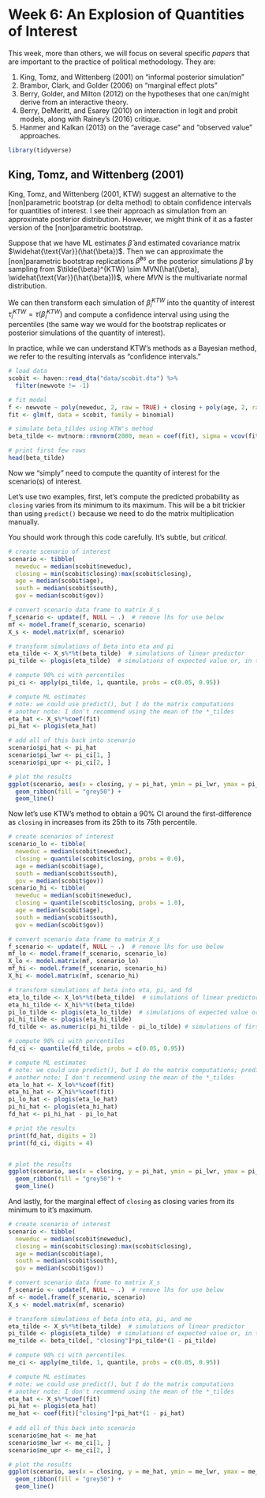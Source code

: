 
# Week 6: An Explosion of Quantities of Interest

This week, more than others, we will focus on several specific *papers* that are important to the practice of political methodology. They are:

1. King, Tomz, and Wittenberg (2001) on "informal posterior simulation"
1. Brambor, Clark, and Golder (2006) on "marginal effect plots"
1. Berry, Golder, and Milton (2012) on the hypotheses that one can/might derive from an interactive theory.
1. Berry, DeMeritt, and Esarey (2010) on interaction in logit and probit models, along with Rainey's (2016) critique.
1. Hanmer and Kalkan (2013) on the "average case" and "observed value" approaches.




```r
library(tidyverse)
```

## King, Tomz, and Wittenberg (2001)

King, Tomz, and Wittenberg (2001, KTW) suggest an alternative to the [non]parametric bootstrap (or delta method) to obtain confidence intervals for quantities of interest. I see their approach as simulation from an approximate posterior distribution. However, we might think of it as a faster version of the [non]parametric bootstrap. 

Suppose that we have ML estimates $\hat{\beta}$ and estimated covariance matrix $\widehat{\text{Var}}(\hat{\beta})$. Then we can approximate the [non]parametric bootstrap replications $\hat{\beta}^{bs}$ or the posterior simulations $\tilde{\beta}$ by sampling from $\tilde{\beta}^{KTW} \sim MVN(\hat{\beta}, \widehat{\text{Var}}(\hat{\beta}))$, where $MVN$ is the multivariate normal distribution.

We can then transform each simulation of $\tilde{\beta}^{KTW}_i$ into the quantity of interest $\tilde{\tau}^{KTW}_i = \tau \left( \tilde{\beta}^{KTW}_i \right)$ and compute a confidence interval using using the percentiles (the same way we would for the bootstrap replicates or posterior simulations of the quantity of interest).

In practice, while we can understand KTW's methods as a Bayesian method, we refer to the resulting intervals as "confidence intervals."


```r
# load data
scobit <- haven::read_dta("data/scobit.dta") %>%
  filter(newvote != -1) 

# fit model
f <- newvote ~ poly(neweduc, 2, raw = TRUE) + closing + poly(age, 2, raw = TRUE) + south + gov
fit <- glm(f, data = scobit, family = binomial)

# simulate beta_tildes using KTW's method
beta_tilde <- mvtnorm::rmvnorm(2000, mean = coef(fit), sigma = vcov(fit))

# print first few rows
head(beta_tilde)
```

Now we "simply" need to compute the quantity of interest for the scenario(s) of interest. 

Let's use two examples, first, let's compute the predicted probability as `closing` varies from its minimum to its maximum. This will be a bit trickier than using `predict()` because we need to do the matrix multiplication manually.

You should work through this code carefully. It's subtle, but *critical*.

```r
# create scenario of interest
scenario <- tibble(
  neweduc = median(scobit$neweduc),
  closing = min(scobit$closing):max(scobit$closing),
  age = median(scobit$age),
  south = median(scobit$south),
  gov = median(scobit$gov)) 

# convert scenario data frame to matrix X_s
f_scenario <- update(f, NULL ~ .)  # remove lhs for use below
mf <- model.frame(f_scenario, scenario)
X_s <- model.matrix(mf, scenario)

# transform simulations of beta into eta and pi
eta_tilde <- X_s%*%t(beta_tilde)  # simulations of linear predictor
pi_tilde <- plogis(eta_tilde)  # simulations of expected value or, in this case, "predicted probability"

# compute 90% ci with percentiles
pi_ci <- apply(pi_tilde, 1, quantile, probs = c(0.05, 0.95))

# compute ML estimates
# note: we could use predict(), but I do the matrix computations
# another note: I don't recommend using the mean of the *_tildes
eta_hat <- X_s%*%coef(fit)
pi_hat <- plogis(eta_hat)

# add all of this back into scenario
scenario$pi_hat <- pi_hat
scenario$pi_lwr <- pi_ci[1, ]
scenario$pi_upr <- pi_ci[2, ]

# plot the results
ggplot(scenario, aes(x = closing, y = pi_hat, ymin = pi_lwr, ymax = pi_upr)) + 
  geom_ribbon(fill = "grey50") + 
  geom_line()
```

Now let's use KTW's method to obtain a 90% CI around the first-difference as `closing` in increases from its 25th to its 75th percentile.

```r
# create scenarios of interest
scenario_lo <- tibble(
  neweduc = median(scobit$neweduc),
  closing = quantile(scobit$closing, probs = 0.0),
  age = median(scobit$age),
  south = median(scobit$south),
  gov = median(scobit$gov))
scenario_hi <- tibble(
  neweduc = median(scobit$neweduc),
  closing = quantile(scobit$closing, probs = 1.0),
  age = median(scobit$age),
  south = median(scobit$south),
  gov = median(scobit$gov))

# convert scenario data frame to matrix X_s
f_scenario <- update(f, NULL ~ .)  # remove lhs for use below
mf_lo <- model.frame(f_scenario, scenario_lo)
X_lo <- model.matrix(mf, scenario_lo)
mf_hi <- model.frame(f_scenario, scenario_hi)
X_hi <- model.matrix(mf, scenario_hi)

# transform simulations of beta into eta, pi, and fd
eta_lo_tilde <- X_lo%*%t(beta_tilde)  # simulations of linear predictor
eta_hi_tilde <- X_hi%*%t(beta_tilde)
pi_lo_tilde <- plogis(eta_lo_tilde)  # simulations of expected value or, in this case, "predicted probability"
pi_hi_tilde <- plogis(eta_hi_tilde) 
fd_tilde <- as.numeric(pi_hi_tilde - pi_lo_tilde) # simulations of first-difference; as.numeric() needed b/c it's a matrix and I to simplify it to a vector

# compute 90% ci with percentiles
fd_ci <- quantile(fd_tilde, probs = c(0.05, 0.95))

# compute ML estimates
# note: we could use predict(), but I do the matrix computations; predict() will be more reliable
# another note: I don't recommend using the mean of the *_tildes
eta_lo_hat <- X_lo%*%coef(fit)
eta_hi_hat <- X_hi%*%coef(fit)
pi_lo_hat <- plogis(eta_lo_hat)
pi_hi_hat <- plogis(eta_hi_hat)
fd_hat <- pi_hi_hat - pi_lo_hat

# print the results
print(fd_hat, digits = 2)
print(fd_ci, digits = 4)


# plot the results
ggplot(scenario, aes(x = closing, y = pi_hat, ymin = pi_lwr, ymax = pi_upr)) + 
  geom_ribbon(fill = "grey50") + 
  geom_line()
```

And lastly, for the marginal effect of `closing` as closing varies from its minimum to it's maximum.

```r
# create scenario of interest
scenario <- tibble(
  neweduc = median(scobit$neweduc),
  closing = min(scobit$closing):max(scobit$closing),
  age = median(scobit$age),
  south = median(scobit$south),
  gov = median(scobit$gov)) 

# convert scenario data frame to matrix X_s
f_scenario <- update(f, NULL ~ .)  # remove lhs for use below
mf <- model.frame(f_scenario, scenario)
X_s <- model.matrix(mf, scenario)

# transform simulations of beta into eta, pi, and me
eta_tilde <- X_s%*%t(beta_tilde)  # simulations of linear predictor
pi_tilde <- plogis(eta_tilde)  # simulations of expected value or, in this case, "predicted probability"
me_tilde <- beta_tilde[, "closing"]*pi_tilde*(1 - pi_tilde)

# compute 90% ci with percentiles
me_ci <- apply(me_tilde, 1, quantile, probs = c(0.05, 0.95))

# compute ML estimates
# note: we could use predict(), but I do the matrix computations
# another note: I don't recommend using the mean of the *_tildes
eta_hat <- X_s%*%coef(fit)
pi_hat <- plogis(eta_hat)
me_hat <- coef(fit)["closing"]*pi_hat*(1 - pi_hat)
  
# add all of this back into scenario
scenario$me_hat <- me_hat
scenario$me_lwr <- me_ci[1, ]
scenario$me_upr <- me_ci[2, ]

# plot the results
ggplot(scenario, aes(x = closing, y = me_hat, ymin = me_lwr, ymax = me_upr)) + 
  geom_ribbon(fill = "grey50") + 
  geom_line()
```
